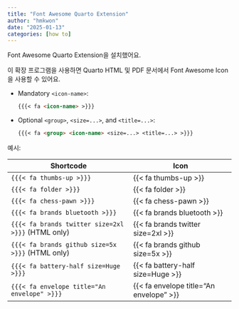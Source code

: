 ```yaml
---
title: "Font Awesome Quarto Extension"
author: "hmkwon"
date: "2025-01-13"
categories: [how to]
---
```


Font Awesome Quarto Extension을 설치했어요.

이 확장 프로그램을 사용하면 Quarto HTML 및 PDF 문서에서 Font Awesome Icon을 사용할 수 있어요.


- Mandatory `<icon-name>`:
  ``` markdown
  {{{< fa <icon-name> >}}}
  ```

- Optional `<group>`, `<size=...>`, and `<title=...>`:
  ``` markdown
  {{{< fa <group> <icon-name> <size=...> <title=...> >}}}
  ```

예시:

| Shortcode                                          | Icon                                      |
| -------------------------------------------------- | ----------------------------------------- |
| `{{{< fa thumbs-up >}}}`                           | {{< fa thumbs-up >}}                      |
| `{{{< fa folder >}}}`                              | {{< fa folder >}}                         |
| `{{{< fa chess-pawn >}}}`                          | {{< fa chess-pawn >}}                     |
| `{{{< fa brands bluetooth >}}}`                    | {{< fa brands bluetooth >}}               |
| `{{{< fa brands twitter size=2xl >}}}` (HTML only) | {{< fa brands twitter size=2xl >}}        |
| `{{{< fa brands github size=5x >}}}` (HTML only)   | {{< fa brands github size=5x >}}          |
| `{{{< fa battery-half size=Huge >}}}`              | {{< fa battery-half size=Huge >}}         |
| `{{{< fa envelope title="An envelope" >}}}`        | {{< fa envelope title="An envelope" >}}   |

